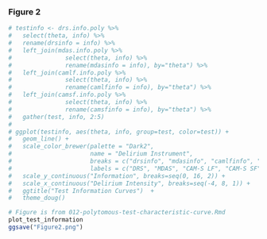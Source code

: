 
### Figure 2

```r

# testinfo <- drs.info.poly %>%
#   select(theta, info) %>%
#   rename(drsinfo = info) %>%
#   left_join(mdas.info.poly %>% 
#               select(theta, info) %>%
#               rename(mdasinfo = info), by="theta") %>%
#   left_join(camlf.info.poly %>%
#               select(theta, info) %>%
#               rename(camlfinfo = info), by="theta") %>%
#   left_join(camsf.info.poly %>%
#               select(theta, info) %>%
#               rename(camsfinfo = info), by="theta") %>%
#   gather(test, info, 2:5)
# 
# ggplot(testinfo, aes(theta, info, group=test, color=test)) +
#   geom_line() +
#   scale_color_brewer(palette = "Dark2", 
#                      name = "Delirium Instrument",
#                      breaks = c("drsinfo", "mdasinfo", "camlfinfo", "camsfinfo"),
#                      labels = c("DRS", "MDAS", "CAM-S LF", "CAM-S SF")) + 
#   scale_y_continuous("Information", breaks=seq(0, 16, 2)) +
#   scale_x_continuous("Delirium Intensity", breaks=seq(-4, 8, 1)) +
#   ggtitle("Test Information Curves")  +
#   theme_doug()

# Figure is from 012-polytomous-test-characteristic-curve.Rmd
plot_test_information
ggsave("Figure2.png")

```

